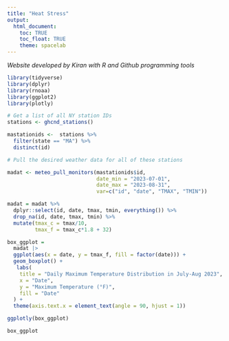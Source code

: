 ```yaml
---
title: "Heat Stress"
output: 
  html_document:
    toc: TRUE
    toc_float: TRUE
    theme: spacelab
---
```

*Website developed by Kiran with R and Github programming tools*

```r
library(tidyverse)
library(dplyr)
library(rnoaa)
library(ggplot2)
library(plotly)

```

```r
# Get a list of all NY station IDs
stations <- ghcnd_stations()

mastationids <-  stations %>% 
  filter(state == "MA") %>% 
  distinct(id)

# Pull the desired weather data for all of these stations

madat <- meteo_pull_monitors(mastationids$id, 
                             date_min = "2023-07-01", 
                             date_max = "2023-08-31",
                             var=c("id", "date", "TMAX", "TMIN"))

madat = madat %>% 
  dplyr::select(id, date, tmax, tmin, everything()) %>% 
  drop_na(id, date, tmax, tmin) %>% 
  mutate(tmax_c = tmax/10,
         tmax_f = tmax_c*1.8 + 32)

```


```r
box_ggplot = 
  madat |> 
  ggplot(aes(x = date, y = tmax_f, fill = factor(date))) +
  geom_boxplot() +
   labs(
    title = "Daily Maximum Temperature Distribution in July-Aug 2023",
    x = "Date",
    y = "Maximum Temperature (°F)",
    fill = "Date"
  ) +
  theme(axis.text.x = element_text(angle = 90, hjust = 1))

ggplotly(box_ggplot)

box_ggplot

```


